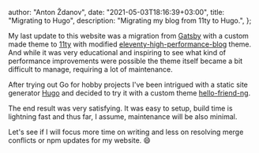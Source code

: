 
  author: "Anton Ždanov",
  date: "2021-05-03T18:16:39+03:00",
  title: "Migrating to Hugo",
  description: "Migrating my blog from 11ty to Hugo.",
};


My last update to this website was a migration from [Gatsby](https://www.gatsbyjs.com/) with a custom made theme to [11ty](https://www.11ty.dev/) with modified [eleventy-high-performance-blog](https://github.com/google/eleventy-high-performance-blog) theme. And while it was very educational and inspiring to see what kind of performance improvements were possible the theme itself became a bit difficult to manage, requiring a lot of maintenance.

After trying out Go for hobby projects I've been intrigued with a static site generator [Hugo](https://gohugo.io/) and decided to try it with a custom theme [hello-friend-ng](https://github.com/rhazdon/hugo-theme-hello-friend-ng).

The end result was very satisfying. It was easy to setup, build time is lightning fast and thus far, I assume, maintenance will be also minimal.

Let's see if I will focus more time on writing and less on resolving merge conflicts or npm updates for my website. 😄
